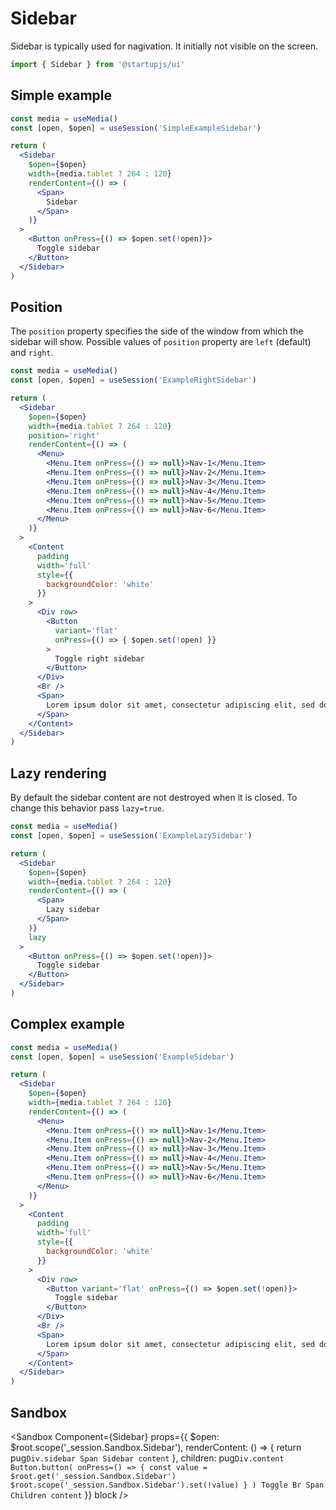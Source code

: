 
# Sidebar

Sidebar is typically used for nagivation. It initially not visible on the screen.

```jsx
import { Sidebar } from '@startupjs/ui'
```

## Simple example

```jsx example
const media = useMedia()
const [open, $open] = useSession('SimpleExampleSidebar')

return (
  <Sidebar
    $open={$open}
    width={media.tablet ? 264 : 120}
    renderContent={() => (
      <Span>
        Sidebar
      </Span>
    )}
  >
    <Button onPress={() => $open.set(!open)}>
      Toggle sidebar
    </Button>
  </Sidebar>
)
```

## Position

The `position` property specifies the side of the window from which the sidebar will show. Possible values of `position` property are `left` (default) and `right`.

```jsx example noscroll
const media = useMedia()
const [open, $open] = useSession('ExampleRightSidebar')

return (
  <Sidebar
    $open={$open}
    width={media.tablet ? 264 : 120}
    position='right'
    renderContent={() => (
      <Menu>
        <Menu.Item onPress={() => null}>Nav-1</Menu.Item>
        <Menu.Item onPress={() => null}>Nav-2</Menu.Item>
        <Menu.Item onPress={() => null}>Nav-3</Menu.Item>
        <Menu.Item onPress={() => null}>Nav-4</Menu.Item>
        <Menu.Item onPress={() => null}>Nav-5</Menu.Item>
        <Menu.Item onPress={() => null}>Nav-6</Menu.Item>
      </Menu>
    )}
  >
    <Content
      padding
      width='full'
      style={{
        backgroundColor: 'white'
      }}
    >
      <Div row>
        <Button
          variant='flat'
          onPress={() => { $open.set(!open) }}
        >
          Toggle right sidebar
        </Button>
      </Div>
      <Br />
      <Span>
        Lorem ipsum dolor sit amet, consectetur adipiscing elit, sed do eiusmod tempor incididunt ut labore et dolore magna aliqua. Rhoncus dolor purus non enim praesent elementum facilisis leo vel. Risus at ultrices mi tempus imperdiet. Semper risus in hendrerit gravida rutrum quisque non tellus.
      </Span>
    </Content>
  </Sidebar>
)
```

## Lazy rendering

By default the sidebar content are not destroyed when it is closed. To change this behavior pass `lazy=true`.

```jsx example
const media = useMedia()
const [open, $open] = useSession('ExampleLazySidebar')

return (
  <Sidebar
    $open={$open}
    width={media.tablet ? 264 : 120}
    renderContent={() => (
      <Span>
        Lazy sidebar
      </Span>
    )}
    lazy
  >
    <Button onPress={() => $open.set(!open)}>
      Toggle sidebar
    </Button>
  </Sidebar>
)
```

## Complex example

```jsx example noscroll
const media = useMedia()
const [open, $open] = useSession('ExampleSidebar')

return (
  <Sidebar
    $open={$open}
    width={media.tablet ? 264 : 120}
    renderContent={() => (
      <Menu>
        <Menu.Item onPress={() => null}>Nav-1</Menu.Item>
        <Menu.Item onPress={() => null}>Nav-2</Menu.Item>
        <Menu.Item onPress={() => null}>Nav-3</Menu.Item>
        <Menu.Item onPress={() => null}>Nav-4</Menu.Item>
        <Menu.Item onPress={() => null}>Nav-5</Menu.Item>
        <Menu.Item onPress={() => null}>Nav-6</Menu.Item>
      </Menu>
    )}
  >
    <Content
      padding
      width='full'
      style={{
        backgroundColor: 'white'
      }}
    >
      <Div row>
        <Button variant='flat' onPress={() => $open.set(!open)}>
          Toggle sidebar
        </Button>
      </Div>
      <Br />
      <Span>
        Lorem ipsum dolor sit amet, consectetur adipiscing elit, sed do eiusmod tempor incididunt ut labore et dolore magna aliqua. Rhoncus dolor purus non enim praesent elementum facilisis leo vel. Risus at ultrices mi tempus imperdiet. Semper risus in hendrerit gravida rutrum quisque non tellus.
      </Span>
    </Content>
  </Sidebar>
)
```

## Sandbox

<Sandbox Component={Sidebar}
  props={{
    $open: $root.scope('_session.Sandbox.Sidebar'),
    renderContent: () => {
      return pug`
        Div.sidebar
          Span Sidebar content
      `
    },
    children: pug`
      Div.content
        Button.button(
          onPress=() => {
            const value = $root.get('_session.Sandbox.Sidebar')
            $root.scope('_session.Sandbox.Sidebar').set(!value)
          }
        ) Toggle
        Br
        Span Children content
    `
  }}
  block
/>
